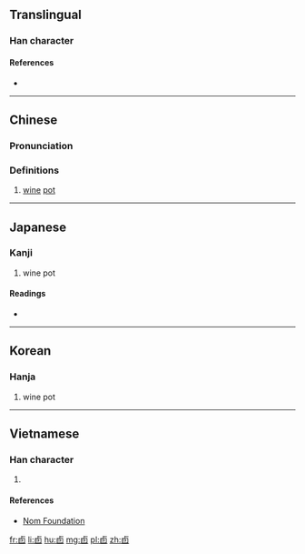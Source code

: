 ==Translingual==

===Han character===
{{Han char|rn=25|rad=卜|as=05|sn=7|four=21600|canj=YWS|ids=⿱[[卜|⺊]][[囙]]}}

====References====
* {{Han ref|kx=0158.060|dkj=02791|dj=0362.070|hdz=10093.150|uh=5363|ud=21347|bh=CA72|bd=51826}}

----

==Chinese==
{{zh-forms}}

===Pronunciation===
{{zh-pron
|m=yǒu
|c=jau5
|mc=y
|oc=y
|ma=
|cat=n
}}

===Definitions===
# [[wine]] [[pot]]

----

==Japanese==

===Kanji===
{{ja-kanji|grade=|rs=卜05}}

# wine pot

====Readings====
* {{ja-readings|on=[[ゆう]] (yū), [[ゆ]] (yu)|kun=[[さけつぼ]] (saketsubo)}}

----

==Korean==

===Hanja===
{{ko-hanja|hangeul=유|rv=yu|mr=yu}}

# wine pot

----

==Vietnamese==

===Han character===
{{vi-readings|rs=卜05| hanviet = dữu}}

# {{defn|lang=vi|sort=卜05}}

====References====
*[http://nomfoundation.org/common/nom_details.php?codepoint=5363 Nom Foundation]

[[fr:卣]]
[[li:卣]]
[[hu:卣]]
[[mg:卣]]
[[pl:卣]]
[[zh:卣]]